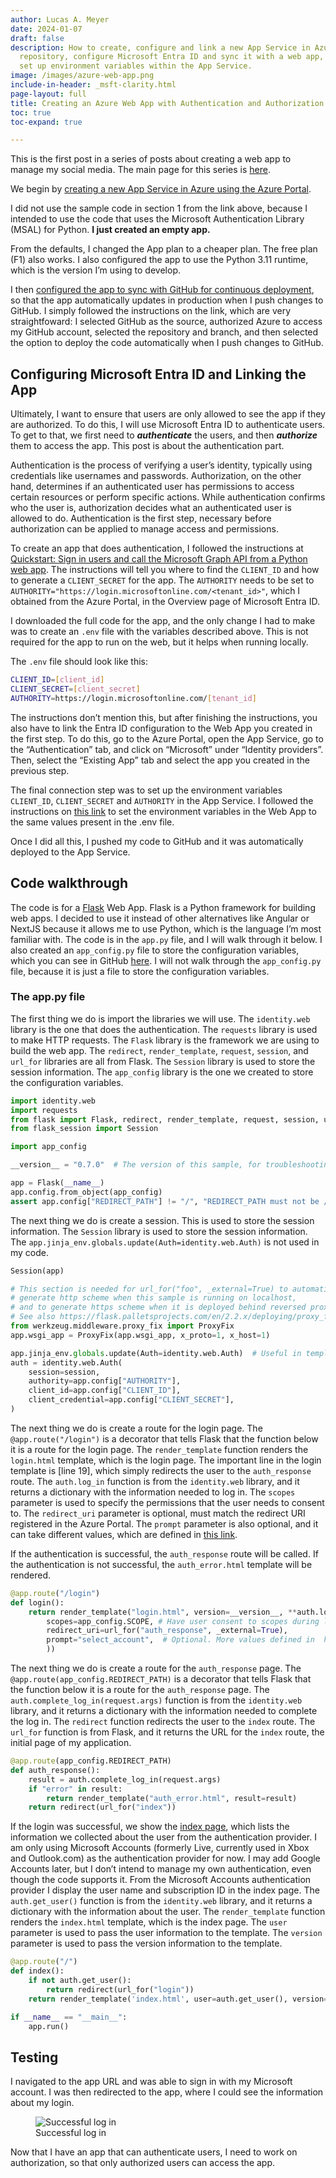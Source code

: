 ```yaml
---
author: Lucas A. Meyer
date: 2024-01-07
draft: false
description: How to create, configure and link a new App Service in Azure to a GitHub
  repository, configure Microsoft Entra ID and sync it with a web app, and how to
  set up environment variables within the App Service.
image: /images/azure-web-app.png
include-in-header: _msft-clarity.html
page-layout: full
title: Creating an Azure Web App with Authentication and Authorization
toc: true
toc-expand: true

---
```


This is the first post in a series of posts about creating a web app to manage my social media. The main page for this series is [here](2024-01-05-thread_manager.qmd).

We begin by [creating a new App Service in Azure using the Azure Portal](https://learn.microsoft.com/en-us/azure/app-service/quickstart-python?tabs=django%2Cwindows%2Cazure-portal%2Cvscode-deploy%2Cdeploy-instructions-azportal%2Cterminal-bash%2Cdeploy-instructions-zip-azcli#2---create-a-web-app-in-azure).

:::{.callout-important}
I did not use the sample code in section 1 from the link above, because I intended to use the code that uses the Microsoft Authentication Library (MSAL) for Python. **I just created an empty app.**
:::

From the defaults, I changed the App plan to a cheaper plan. The free plan (F1) also works. I also configured the app to use the Python 3.11 runtime, which is the version I'm using to develop.

I then [configured the app to sync with GitHub for continuous deployment](https://learn.microsoft.com/en-us/azure/app-service/deploy-continuous-deployment?tabs=github), so that the app automatically updates in production when I push changes to GitHub. I simply followed the instructions on the link, which are very straightfoward: I selected GitHub as the source, authorized Azure to access my GitHub account, selected the repository and branch, and then selected the option to deploy the code automatically when I push changes to GitHub. 

## Configuring Microsoft Entra ID and Linking the App

Ultimately, I want to ensure that users are only allowed to see the app if they are authorized. To do this, I will use Microsoft Entra ID to authenticate users. To get to that, we first need to ***authenticate*** the users, and then ***authorize*** them to access the app. This post is about the authentication part.

:::{.callout-note}
Authentication is the process of verifying a user's identity, typically using credentials like usernames and passwords. Authorization, on the other hand, determines if an authenticated user has permissions to access certain resources or perform specific actions. While authentication confirms who the user is, authorization decides what an authenticated user is allowed to do. Authentication is the first step, necessary before authorization can be applied to manage access and permissions.
:::

To create an app that does authentication, I followed the instructions at [Quickstart: Sign in users and call the Microsoft Graph API from a Python web app](https://learn.microsoft.com/en-us/entra/identity-platform/quickstart-web-app-python-sign-in?tabs=windows). The instructions will tell you where to find the `CLIENT_ID` and how to generate a `CLIENT_SECRET` for the app. The `AUTHORITY` needs to be set to `AUTHORITY="https://login.microsoftonline.com/<tenant_id>"`, which I obtained from the Azure Portal, in the Overview page of Microsoft Entra ID.

I downloaded the full code for the app, and the only change I had to make was to create an `.env` file with the variables described above. This is not required for the app to run on the web, but it helps when running locally.

The `.env` file should look like this:
```bash
CLIENT_ID=[client_id]
CLIENT_SECRET=[client_secret]
AUTHORITY=https://login.microsoftonline.com/[tenant_id]
```
The instructions don't mention this, but after finishing the instructions, you also have to link the Entra ID configuration to the Web App you created in the first step. To do this, go to the Azure Portal, open the App Service, go to the "Authentication" tab, and click on "Microsoft" under "Identity providers". Then, select the "Existing App" tab and select the app you created in the previous step.

The final connection step was to set up the environment variables `CLIENT_ID`,  `CLIENT_SECRET` and `AUTHORITY` in the App Service. I followed the instructions on [this link](https://docs.microsoft.com/en-us/azure/app-service/configure-common#configure-app-settings) to set the environment variables in the Web App to the same values present in the .env file. 

Once I did all this, I pushed my code to GitHub and it was automatically deployed to the App Service. 

## Code walkthrough

The code is for a [Flask](https://flask.palletsprojects.com/en/3.0.x/) Web App. Flask is a Python framework for building web apps. I decided to use it instead of other alternatives like Angular or NextJS because it allows me to use Python, which is the language I'm most familiar with. The code is in the `app.py` file, and I will walk through it below. I also created an `app_config.py` file to store the configuration variables, which you can see in GitHub [here](https://github.com/lucas-a-meyer/thread-manager/blob/main/app_config.py). I will not walk through the `app_config.py` file, because it is just a file to store the configuration variables.

### The app.py file

The first thing we do is import the libraries we will use. The `identity.web` library is the one that does the authentication. The `requests` library is used to make HTTP requests. The `Flask` library is the framework we are using to build the web app. The `redirect`, `render_template`, `request`, `session`, and `url_for` libraries are all from Flask. The `Session` library is used to store the session information. The `app_config` library is the one we created to store the configuration variables.

```python
import identity.web
import requests
from flask import Flask, redirect, render_template, request, session, url_for
from flask_session import Session

import app_config

__version__ = "0.7.0"  # The version of this sample, for troubleshooting purpose

app = Flask(__name__)
app.config.from_object(app_config)
assert app.config["REDIRECT_PATH"] != "/", "REDIRECT_PATH must not be /"
```

The next thing we do is create a session. This is used to store the session information. The `Session` library is used to store the session information. The `app.jinja_env.globals.update(Auth=identity.web.Auth)` is not used in my code.

```python
Session(app)

# This section is needed for url_for("foo", _external=True) to automatically
# generate http scheme when this sample is running on localhost,
# and to generate https scheme when it is deployed behind reversed proxy.
# See also https://flask.palletsprojects.com/en/2.2.x/deploying/proxy_fix/
from werkzeug.middleware.proxy_fix import ProxyFix
app.wsgi_app = ProxyFix(app.wsgi_app, x_proto=1, x_host=1)

app.jinja_env.globals.update(Auth=identity.web.Auth)  # Useful in template for B2C
auth = identity.web.Auth(
    session=session,
    authority=app.config["AUTHORITY"],
    client_id=app.config["CLIENT_ID"],
    client_credential=app.config["CLIENT_SECRET"],
)
```

The next thing we do is create a route for the login page. The `@app.route("/login")` is a decorator that tells Flask that the function below it is a route for the login page. The `render_template` function renders the `login.html` template, which is the login page. The important line in the login template is [line 19], which simply redirects the user to the `auth_response` route. The `auth.log_in` function is from the `identity.web` library, and it returns a dictionary with the information needed to log in. The `scopes` parameter is used to specify the permissions that the user needs to consent to. The `redirect_uri` parameter is optional, must match the redirect URI registered in the Azure Portal. The `prompt` parameter is also optional, and it can take different values, which are defined in [this link](https://openid.net/specs/openid-connect-core-1_0.html#AuthRequest).

If the authentication is successful, the `auth_response` route will be called. If the authentication is not successful, the `auth_error.html` template will be rendered.

```python
@app.route("/login")
def login():
    return render_template("login.html", version=__version__, **auth.log_in(
        scopes=app_config.SCOPE, # Have user consent to scopes during log-in
        redirect_uri=url_for("auth_response", _external=True), 
        prompt="select_account",  # Optional. More values defined in  https://openid.net/specs/openid-connect-core-1_0.html#AuthRequest
        ))
```
The next thing we do is create a route for the `auth_response` page. The `@app.route(app_config.REDIRECT_PATH)` is a decorator that tells Flask that the function below it is a route for the `auth_response` page. The `auth.complete_log_in(request.args)` function is from the `identity.web` library, and it returns a dictionary with the information needed to complete the log in. The `redirect` function redirects the user to the `index` route. The `url_for` function is from Flask, and it returns the URL for the `index` route, the initial page of my application.

```python
@app.route(app_config.REDIRECT_PATH)
def auth_response():
    result = auth.complete_log_in(request.args)
    if "error" in result:
        return render_template("auth_error.html", result=result)
    return redirect(url_for("index"))
```

If the login was successful, we show the [index page](https://github.com/lucas-a-meyer/thread-manager/blob/65a6fe606281ab89b55b9e6add9fd476c3b0d024/templates/index.html), which lists the information we collected about the user from the authentication provider. I am only using Microsoft Accounts (formerly Live, currently used in Xbox and Outlook.com) as the authentication provider for now. I may add Google Accounts later, but I don't intend to manage my own authentication, even though the code supports it. From the Microsoft Accounts authentication provider I display the user name and subscription ID in the index page. The `auth.get_user()` function is from the `identity.web` library, and it returns a dictionary with the information about the user. The `render_template` function renders the `index.html` template, which is the index page. The `user` parameter is used to pass the user information to the template. The `version` parameter is used to pass the version information to the template.

```python
@app.route("/")
def index():
    if not auth.get_user():
        return redirect(url_for("login"))
    return render_template('index.html', user=auth.get_user(), version=__version__)

if __name__ == "__main__":
    app.run()
```

## Testing

I navigated to the app URL and was able to sign in with my Microsoft account. I was then redirected to the app, where I could see the information about my login.

![Successful log in](/images/thread_manager/step1.png)

Now that I have an app that can authenticate users, I need to work on authorization, so that only authorized users can access the app.


